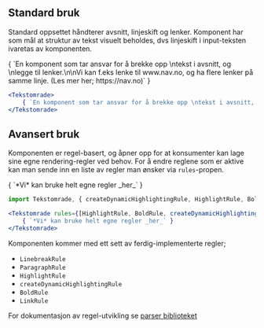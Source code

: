 
## Standard bruk

Standard oppsettet håndterer avsnitt, linjeskift og lenker.
Komponent har som mål at struktur av tekst visuelt beholdes, dvs linjeskift i input-teksten ivaretas av komponenten.

<Example>
    <Tekstomrade>
        { `En komponent som tar ansvar for å brekke opp \ntekst i avsnitt, og \nlegge til lenker.\n\nVi kan f.eks lenke til www.nav.no, og ha flere lenker på samme linje. (Les mer her; https://nav.no)` }
    </Tekstomrade>
</Example>

```jsx
<Tekstomrade>
    { `En komponent som tar ansvar for å brekke opp \ntekst i avsnitt, og \nlegge til lenker.\n\nVi kan f.eks lenke til www.nav.no, og ha flere lenker på samme linje. (Les mer her; https://nav.no)` }
</Tekstomrade>
```

## Avansert bruk

Komponenten er regel-basert, og åpner opp for at konsumenter kan lage sine egne rendering-regler ved behov.
For å endre reglene som er aktive kan man sende inn en liste av regler man ønsker via `rules`-propen.

<Example>
    <Tekstomrade rules={[HighlightRule, BoldRule, createDynamicHighlightingRule(['ruk'])]}>
        { `*Vi* kan bruke helt egne regler _her_` }
    </Tekstomrade>
</Example>

```jsx
import Tekstomrade, { createDynamicHighlightingRule, HighlightRule, BoldRule } from 'nav-frontend-tekstomrade';

<Tekstomrade rules={[HighlightRule, BoldRule, createDynamicHighlightingRule(['ruk'])]}>
    { `*Vi* kan bruke helt egne regler _her_` }
</Tekstomrade>
```

Komponenten kommer med ett sett av ferdig-implementerte regler;
- `LinebreakRule`
- `ParagraphRule`
- `HighlightRule`
- `createDynamicHighlightingRule`
- `BoldRule`
- `LinkRule`

For dokumentasjon av regel-utvikling se [parser biblioteket](https://github.com/navikt/textparser)
